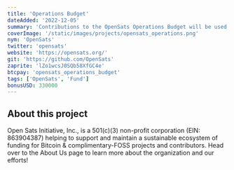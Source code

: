 ```yaml
---
title: 'Operations Budget'
dateAdded: '2022-12-05'
summary: 'Contributions to the OpenSats Operations Budget will be used to cover our operating expenses as we continue to facilitate frictionless, tax-deductible donations from the community to the Bitcoin & FOSS ecosystems at a pass-through rate of 100%.'
coverImage: '/static/images/projects/opensats_operations.png'
nym: 'OpenSats'
twitter: 'opensats'
website: 'https://opensats.org/'
git: 'https://github.com/OpenSats'
zaprite: 'lZo1wcsJ0SQb58XfGC4e'
btcpay: 'opensats_operations_budget'
tags: ['OpenSats', 'Fund']
bonusUSD: 330000
---
```


## About this project

Open Sats Initiative, Inc., is a 501(c)(3) non-profit corporation (EIN: 863904387) helping to support and maintain a sustainable ecosystem of funding for Bitcoin & complimentary-FOSS projects and contributors. Head over to the About Us page to learn more about the organization and our efforts!
